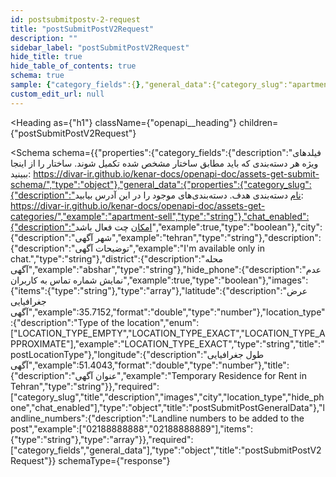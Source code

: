 ```yaml
---
id: postsubmitpostv-2-request
title: "postSubmitPostV2Request"
description: ""
sidebar_label: "postSubmitPostV2Request"
hide_title: true
hide_table_of_contents: true
schema: true
sample: {"category_fields":{},"general_data":{"category_slug":"apartment-sell","chat_enabled":true,"city":"tehran","description":"I'm available only in chat.","district":"abshar","hide_phone":true,"images":["string"],"latitude":35.7152,"location_type":"LOCATION_TYPE_EXACT","longitude":51.4043,"title":"Temporary Residence for Rent in Tehran"},"landline_numbers":["02188888888","02188888889"]}
custom_edit_url: null
---
```



<Heading
  as={"h1"}
  className={"openapi__heading"}
  children={"postSubmitPostV2Request"}
>
</Heading>





<Schema
  schema={{"properties":{"category_fields":{"description":"فیلدهای ویژه هر دسته‌بندی که باید مطابق ساختار مشخص شده تکمیل شوند. ساختار را از اینجا ببینید: https://divar-ir.github.io/kenar-docs/openapi-doc/assets-get-submit-schema/","type":"object"},"general_data":{"properties":{"category_slug":{"description":"نام دسته‌بندی هدف. دسته‌بندی‌های موجود را در این آدرس بیابید: https://divar-ir.github.io/kenar-docs/openapi-doc/assets-get-categories/","example":"apartment-sell","type":"string"},"chat_enabled":{"description":"امکان چت فعال باشد","example":true,"type":"boolean"},"city":{"description":"شهر آگهی","example":"tehran","type":"string"},"description":{"description":"توضیحات آگهی","example":"I'm available only in chat.","type":"string"},"district":{"description":"محله آگهی","example":"abshar","type":"string"},"hide_phone":{"description":"عدم نمایش شماره تماس به کاربران","example":true,"type":"boolean"},"images":{"items":{"type":"string"},"type":"array"},"latitude":{"description":"عرض جغرافیایی آگهی","example":35.7152,"format":"double","type":"number"},"location_type":{"description":"Type of the location","enum":["LOCATION_TYPE_EMPTY","LOCATION_TYPE_EXACT","LOCATION_TYPE_APPROXIMATE"],"example":"LOCATION_TYPE_EXACT","type":"string","title":"postLocationType"},"longitude":{"description":"طول جغرافیایی آگهی","example":51.4043,"format":"double","type":"number"},"title":{"description":"عنوان آگهی","example":"Temporary Residence for Rent in Tehran","type":"string"}},"required":["category_slug","title","description","images","city","location_type","hide_phone","chat_enabled"],"type":"object","title":"postSubmitPostGeneralData"},"landline_numbers":{"description":"Landline numbers to be added to the post","example":["02188888888","02188888889"],"items":{"type":"string"},"type":"array"}},"required":["category_fields","general_data"],"type":"object","title":"postSubmitPostV2Request"}}
  schemaType={"response"}
>
  
</Schema>
            